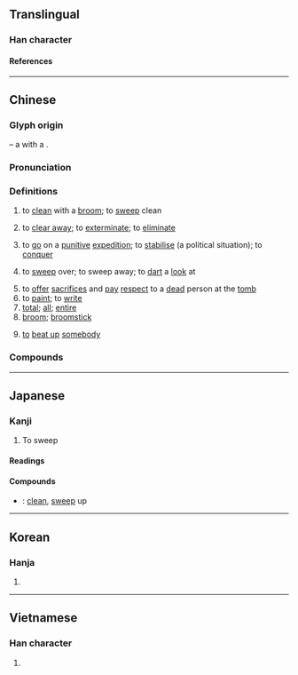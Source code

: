 {{also|扫}}
{{character info}}
{{character info|0x2F8BC}}
==Translingual==

===Han character===
{{Han char|rn=64|rad=手|as=08|sn=11|four=57027|canj=QSMB|ids=⿰扌帚}}

====References====
{{Han ref|kx=0436.140|dkj=12237|dj=0785.250|hdz=31908.040|uh=6383}}

----

==Chinese==
{{zh-forms|s=扫}}

===Glyph origin===
{{Han etym}}
{{liushu|ic}} – a {{zh-l|*手|hand}} with a {{zh-l|*帚|broomstick}}.

===Pronunciation===
{{zh-pron
|m=sǎo,sào
|ma=Zh-sǎo.oga
|m_note=sào - only used in certain compounds meaning “broom” ({{zh-l|*掃帚}}, {{zh-l|*掃把}})
|c=sou3,sou2
|h=pfs=so
|md=sáu/suā
|md_note=sáu - vernacular; suā - literary
|mn=sàu/sò/qz:sò͘
|mn_note=sàu - vernacular; sò/sò͘ - literary
|mn-t=sao3
|w=2sau
|mc=y
|oc=y
|cat=v,a,n
}}

===Definitions===
{{zh-hanzi}}

# to [[clean]] with a [[broom]]; to [[sweep]] clean
#: {{zh-x|掃地|to sweep the floor}}
# to [[clear away]]; to [[exterminate]]; to [[eliminate]]
# {{lb|zh|historical}} to [[go]] on a [[punitive]] [[expedition]]; to [[stabilise]] (a political situation); to [[conquer]]
# {{lb|zh|of eyes}} to [[sweep]] over; to sweep away; to [[dart]] a [[look]] at
# to [[offer]] [[sacrifices]] and [[pay]] [[respect]] to a [[dead]] person at the [[tomb]]
# to [[paint]]; to [[write]]
# [[total]]; [[all]]; [[entire]]
# [[broom]]; [[broomstick]]
# {{lb|zh|Hakka}} [[to]] [[beat up]] [[somebody]]

===Compounds===
{{zh-der|五經掃地|一掃|名譽掃地|大掃除|一掃而空|一掃而光|威信掃地|掃地|掃地無餘|掃晴娘|斷層掃描|掃興|掃帚|掃雷|掃榻|掃眉才子|掃聽|掃地俱盡|掃地滔天|掃街|拖天掃地|掃眉|掃描器|掃平|掃白|掃愁帚|淡掃蛾眉|掃邊|掃灑|掃星|掃臉|杜門卻掃|掃帚星|清掃|掃黃|祭掃|汛掃|掃除|掃墓節|掃蕩|掃射|橫掃千軍|拜掃|掃尾|掃墓|打掃|掃穴犁庭|犁庭掃閭|掃除天下|掃田刮地|犁庭掃穴|掃毒|掃描|掃堂|掃堂腿|掃視|掃把|橫掃|掃拂|掃門|灑掃|掃數|斯文掃地|掃榻以待|掃街機|掃黑|掃塵|掃地出門|閉關卻掃|筆掃千軍|立掃千言|風驅電掃|綱常掃地|闔門卻掃|閉門卻掃|鐵掃帚|間條掃描|摒掃:piang-so}}

{{zh-cat|Elementary}}

----

==Japanese==

===Kanji===
{{ja-kanji|grade=c|rs=手08}}
# To sweep

====Readings====
{{ja-readings
|goon=そう
|kanon=そう
|kun=は-く, はら-う
}}

====Compounds====
* {{ja-r|掃除|そうじ}}: [[clean]], [[sweep]] up

----

==Korean==

===Hanja===
{{ko-hanja|hangeul=소|eumhun=쓸 소|rv=so|mr=so|y=so}}

# {{rfdef|ko|sort=手08}}

----

==Vietnamese==

===Han character===
{{vi-readings|rs=手08|reading=tảo}}

# {{rfdef|vi|sort=手08}}